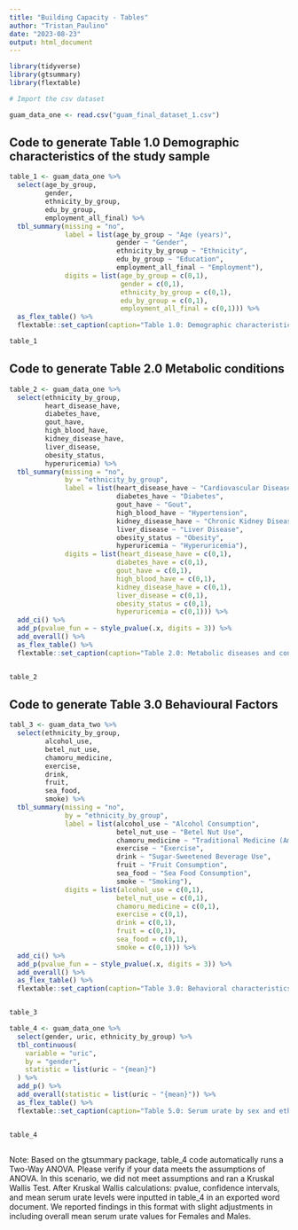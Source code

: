 ```yaml
---
title: "Building Capacity - Tables"
author: "Tristan_Paulino"
date: "2023-08-23"
output: html_document
---
```



```r
library(tidyverse)
library(gtsummary)
library(flextable)

# Import the csv dataset

guam_data_one <- read.csv("guam_final_dataset_1.csv")

```

## Code to generate Table 1.0 Demographic characteristics of the study sample

```r
table_1 <- guam_data_one %>% 
  select(age_by_group, 
         gender,
         ethnicity_by_group,
         edu_by_group,
         employment_all_final) %>% 
  tbl_summary(missing = "no",
              label = list(age_by_group ~ "Age (years)",
                           gender ~ "Gender",
                           ethnicity_by_group ~ "Ethnicity",
                           edu_by_group ~ "Education",
                           employment_all_final ~ "Employment"),
              digits = list(age_by_group = c(0,1),
                            gender = c(0,1),
                            ethnicity_by_group = c(0,1),
                            edu_by_group = c(0,1),
                            employment_all_final = c(0,1))) %>% 
  as_flex_table() %>% 
  flextable::set_caption(caption="Table 1.0: Demographic characteristics of the study sample")

table_1
```

## Code to generate Table 2.0 Metabolic conditions

```r
table_2 <- guam_data_one %>% 
  select(ethnicity_by_group,
         heart_disease_have,
         diabetes_have,
         gout_have,
         high_blood_have,
         kidney_disease_have,
         liver_disease,
         obesity_status,
         hyperuricemia) %>% 
  tbl_summary(missing = "no",
              by = "ethnicity_by_group",
              label = list(heart_disease_have ~ "Cardiovascular Disease",
                           diabetes_have ~ "Diabetes",
                           gout_have ~ "Gout",
                           high_blood_have ~ "Hypertension",
                           kidney_disease_have ~ "Chronic Kidney Disease",
                           liver_disease ~ "Liver Disease",
                           obesity_status ~ "Obesity",
                           hyperuricemia ~ "Hyperuricemia"),
              digits = list(heart_disease_have = c(0,1),
                           diabetes_have = c(0,1),
                           gout_have = c(0,1),
                           high_blood_have = c(0,1),
                           kidney_disease_have = c(0,1),
                           liver_disease = c(0,1),
                           obesity_status = c(0,1),
                           hyperuricemia = c(0,1))) %>% 
  add_ci() %>% 
  add_p(pvalue_fun = ~ style_pvalue(.x, digits = 3)) %>%
  add_overall() %>%
  as_flex_table() %>% 
  flextable::set_caption(caption="Table 2.0: Metabolic diseases and conditions of the study population") 


table_2

```

## Code to generate Table 3.0 Behavioural Factors
```r
tabl_3 <- guam_data_two %>% 
  select(ethnicity_by_group,
         alcohol_use,
         betel_nut_use,
         chamoru_medicine,
         exercise,
         drink,
         fruit,
         sea_food,
         smoke) %>% 
  tbl_summary(missing = "no",
              by = "ethnicity_by_group",
              label = list(alcohol_use ~ "Alcohol Consumption",
                           betel_nut_use ~ "Betel Nut Use",
                           chamoru_medicine ~ "Traditional Medicine (Amot) ",
                           exercise ~ "Exercise",
                           drink ~ "Sugar-Sweetened Beverage Use",
                           fruit ~ "Fruit Consumption",
                           sea_food ~ "Sea Food Consumption",
                           smoke ~ "Smoking"),
              digits = list(alcohol_use = c(0,1),
                           betel_nut_use = c(0,1),
                           chamoru_medicine = c(0,1),
                           exercise = c(0,1),
                           drink = c(0,1),
                           fruit = c(0,1),
                           sea_food = c(0,1),
                           smoke = c(0,1))) %>% 
  add_ci() %>% 
  add_p(pvalue_fun = ~ style_pvalue(.x, digits = 3)) %>%
  add_overall() %>%
  as_flex_table() %>% 
  flextable::set_caption(caption="Table 3.0: Behavioral characteristics of the population") 


table_3

```




```r

table_4 <- guam_data_one %>% 
  select(gender, uric, ethnicity_by_group) %>% 
  tbl_continuous(
    variable = "uric",
    by = "gender",
    statistic = list(uric ~ "{mean}")
  ) %>% 
  add_p() %>% 
  add_overall(statistic = list(uric ~ "{mean}")) %>% 
  as_flex_table() %>% 
  flextable::set_caption(caption="Table 5.0: Serum urate by sex and ethnicity") 


table_4



```

Note: Based on the gtsummary package, table_4 code automatically runs a Two-Way ANOVA. Please verify if your data meets the assumptions of ANOVA. In this scenario, we did not meet assumptions and ran a Kruskal Wallis Test. After Kruskal Wallis calculations: pvalue, confidence intervals, and mean serum urate levels were inputted in table_4 in an exported word document. We reported findings in this format with slight adjustments in including overall mean serum urate values for Females and Males. 
